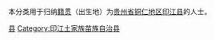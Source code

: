 {{Catnav|頁面分類|各種主題的頁面分類|依中国各省来作的分类|各地中国人|贵州人|铜仁人}}
{{Catnav|頁面分類|人物|各國人物|中国人|各地中国人|贵州人|铜仁人}}

本分类用于归纳[[籍贯|籍贯]]（出生地）为[[贵州省|贵州省]][[铜仁地区|铜仁地区]][[印江县|印江县]]的人士。


[[Category:铜仁人|县]]
[[Category:印江土家族苗族自治县|Category:印江土家族苗族自治县]]